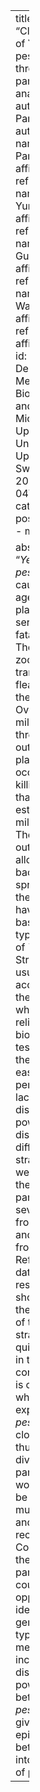 ---
title: "Classification of Yersinia pestis biovars through pangenome analysis"
author: "Kiran Paranjape"
authors:
  - name: Kiran Paranjape
    affiliations:
      - ref: u1
  - name: Yumeng Wang
    affiliations:
      - ref: u1
  - name: Lionel Guy
    affiliations:
      - ref: u1
  - name: Helen Wang
    affiliations:
      - ref: u1
affiliations:
  - id: u1
    name: Department of Medical Biochemistry and Microbiology, Uppsala University, Uppsala, Sweden
date: 2024-11-04T14:45:14
categories:
  - poster session
  - monday

abstract: "*Yersinia pestis* is the causative agent of the plague, a very serious and fatal disease. The disease is zoonotic and transmitted by fleas carrying the bacterium. Over the past millennia, three major outbreaks of plague have occurred, killing more than an estimated 500 million people. These outbreaks allowed the bacterium to spread across the world and have been the basis for typing strains of *Y. pestis*. Strains are usually typed according to their biovar, which is reliant on biochemical tests. Though these tests are easy to perform, they lack the discriminatory power to distinguish different strains. Here we evaluated the pangenome of several strains from China, and strains from the NCBI RefSeq database. The results showed that the genomes of these strains were quite diverse in their gene content. This is contrary to what was expected as *Y. pestis* is highly clonal, and thus the diversity of its pangenome would mainly be due to mutation rate and not recombination. Consequently, the pangenome could be an opportunity to identify new genes for typing methods to increase discriminatory power between *Y. pestis* strains, giving epidemiologist better insights into outbreaks of plague."
---